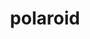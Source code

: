 ---
layout: '@layouts/ProjectDetails.astro'
title: polaroid
slug: polaroid
description:

# Status
# -------------------
type: open-source
status: released
releaseDate: "2022-04-25"
artwork: true
# order:

# Project
# -------------------
project: single
artist: ghstng
featured: []
team: [ghstng, Tym Clark]

# Progress
# -------------------
progress:
  songwriting:
    lyrics: [ghstng]
    melody: [ghstng]
  vocals:
    lead: [ghstng]
    background: [ghstng]
  production: 
    producer: [ghstng, Tym Clark]
    electricGuitar: [ghstng, Tym Clark]
  engineering:
    mix: [ghstng]
    master: [ghstng]
  design: 
    artwork: [ghstng]

# Audio
# -------------------
# songs:
#   - name: 
#     artist: 
#     file: 
#     date: 

# Files
# -------------------
filesProjecturl: 
files:
  - name: Final
    date: 
    url: https://drive.google.com/drive/folders/13IpExGReZp-XHt1RPRFObvqhBCbxVwF_?usp=sharing
    type: stems

# Media
# -------------------
# media:
#   - name: 
#     date: 
#     url: 
#     type:

# Release
# -------------------
spotifyUri: "4tiX1aUMDupLD16TBrpqs7"
spotify: "https://open.spotify.com/track/4tiX1aUMDupLD16TBrpqs7?si=f5300935851f484a"
appleMusic: "https://music.apple.com/us/album/polaroid/1619781313?i=1619781314"
youtubeMusic: "https://music.youtube.com/playlist?list=OLAK5uy_lh2swahD_H4hw5cO13ELsh6EhicNK-oSI&feature=share"
# pandora:
# tidal:
# soundcloud:
# iHeartRadio:
# Release
# Release
---